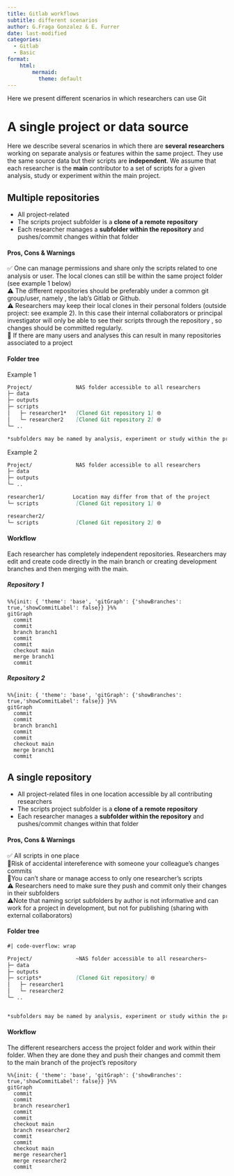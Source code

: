 ```yaml
---
title: Gitlab workflows
subtitle: different scenarios
author: G.Fraga Gonzalez & E. Furrer
date: last-modified
categories:
  - Gitlab 
  - Basic
format:
    html:         
        mermaid: 
          theme: default
---
```


Here we present different scenarios in which researchers can use Git

# A single project or data source

Here we describe several scenarios in which there are **several** **researchers** working on separate analysis or features within the same project. They use the same source data but their scripts are **independent**. We assume that each researcher is the **main** contributor to a set of scripts for a given analysis, study or experiment within the main project.

## Multiple repositories

-   All project-related
-   The scripts project subfolder is a **clone of a remote repository**
-   Each researcher manages a **subfolder within the repository** and pushes/commit changes within that folder

#### Pros, Cons & Warnings

| ✅ One can manage permissions and share only the scripts related to one analysis or user.  The local clones can still be within the same project folder (see example 1 below)
| ⚠️  The different repositories should be preferably under a common git group/user, namely , the lab's Gitlab or Github. 
| ⚠️  Researchers may keep their local clones in their personal folders (outside project: see  example 2). In this case their internal collaborators or principal investigator will only be able to see their scripts through the repository , so changes should be committed regularly. 
| 🔻 If there are many users and analyses this can result in many repositories associated to a project 
| 

#### Folder tree

Example 1

``` .markdown
Project/              NAS folder accessible to all researchers       
├─ data
├─ outputs
├─ scripts        
│   ├─ researcher1*   [Cloned Git repository 1] 🌐
│   └─ researcher2    [Cloned Git repository 2] 🌐  
└─ ..

*subfolders may be named by analysis, experiment or study within the project
```

Example 2

``` .markdown
Project/              NAS folder accessible to all researchers       
├─ data
├─ outputs
└─ ..

researcher1/         Location may differ from that of the project     
└─ scripts            [Cloned Git repository 1] 🌐

researcher2/           
└─ scripts            [Cloned Git repository 2] 🌐
```

#### Workflow

Each researcher has completely independent repositories. Researchers may edit and create code directly in the main branch or creating development branches and then merging with the main.

##### Repository 1

```mermaid
%%{init: { 'theme': 'base', 'gitGraph': {'showBranches': true,'showCommitLabel': false}} }%%
gitGraph
  commit
  commit
  branch branch1
  commit
  commit
  checkout main
  merge branch1
  commit
```

##### Repository 2

```mermaid
%%{init: { 'theme': 'base', 'gitGraph': {'showBranches': true,'showCommitLabel': false}} }%%
gitGraph
  commit
  commit
  branch branch1
  commit
  commit
  checkout main
  merge branch1
  commit
```

## A single repository

-   All project-related files in one location accessible by all contributing researchers
-   The scripts project subfolder is a **clone of a remote repository**
-   Each researcher manages a **subfolder within the repository** and pushes/commit changes within that folder

#### Pros, Cons & Warnings

| ✅ All scripts in one place
| 🔻Risk of accidental intereference with someone your colleague's changes commits
| 🔻You can't share or manage access to only one researcher's scripts
| ⚠️ Researchers need to make sure they push and commit only their changes in their subfolders
| ⚠️Note  that naming script subfolders by author is not informative and can work for a project in development, but not for publishing (sharing with external collaborators)
| 

#### Folder tree

``` .markdown
#| code-overflow: wrap 

Project/              ~NAS folder accessible to all researchers~       
├─ data
├─ outputs
├─ scripts*           [Cloned Git repository] 🌐
│   ├─ researcher1 
│   └─ researcher2     
└─ ..


*subfolders may be named by analysis, experiment or study within the project
```

#### Workflow

The different researchers access the project folder and work within their folder. When they are done they and push their changes and commit them to the main branch of the project's repository

```mermaid
%%{init: { 'theme': 'base', 'gitGraph': {'showBranches': true,'showCommitLabel': false}} }%%
gitGraph
  commit
  commit
  branch researcher1
  commit
  commit
  checkout main
  branch researcher2
  commit
  commit
  checkout main
  merge researcher1
  merge researcher2
  commit

```
